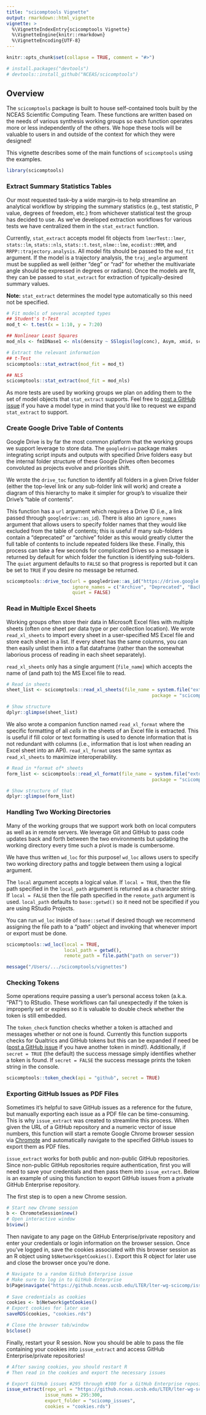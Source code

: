 ```yaml
---
title: "scicomptools Vignette"
output: rmarkdown::html_vignette
vignette: >
  %\VignetteIndexEntry{scicomptools Vignette}
  %\VignetteEngine{knitr::rmarkdown}
  %\VignetteEncoding{UTF-8}
---
```


```r
knitr::opts_chunk$set(collapse = TRUE, comment = "#>")
```

```r
# install.packages("devtools")
# devtools::install_github("NCEAS/scicomptools")
```

## Overview

The `scicomptools` package is built to house self-contained tools built by the NCEAS Scientific Computing Team. These functions are written based on the needs of various synthesis working groups so each function operates more or less independently of the others. We hope these tools will be valuable to users in and outside of the context for which they were designed!

This vignette describes some of the main functions of `scicomptools` using the examples.

```r
library(scicomptools)
```

### Extract Summary Statistics Tables

Our most requested task--by a wide margin--is to help streamline an analytical workflow by stripping the summary statistics (e.g., test statistic, P value, degrees of freedom, etc.) from whichever statistical test the group has decided to use. As we've developed extraction workflows for various tests we have centralized them in the `stat_extract` function. 

Currently, `stat_extract` accepts model fit objects from `lmerTest::lmer`, `stats::lm`, `stats::nls`, `stats::t.test`, `nlme::lme`, `ecodist::MRM`, and `RRPP::trajectory.analysis`. All model fits should be passed to the `mod_fit` argument. If the model is a trajectory analysis, the `traj_angle` argument must be supplied as well (either "deg" or "rad" for whether the multivariate angle should be expressed in degrees or radians). Once the models are fit, they can be passed to `stat_extract` for extraction of typically-desired summary values.

**Note:** `stat_extract` determines the model type automatically so this need not be specified.

```r
# Fit models of several accepted types
## Student's t-Test
mod_t <- t.test(x = 1:10, y = 7:20)

## Nonlinear Least Squares
mod_nls <- fm1DNase1 <- nls(density ~ SSlogis(log(conc), Asym, xmid, scal), data = DNase)

# Extract the relevant information
## t-Test
scicomptools::stat_extract(mod_fit = mod_t)

## NLS
scicomptools::stat_extract(mod_fit = mod_nls)
```

As more tests are used by working groups we plan on adding them to the set of model objects that `stat_extract` supports. Feel free to [post a GitHub issue](https://github.com/NCEAS/scicomptools/issues) if you have a model type in mind that you'd like to request we expand `stat_extract` to support.

### Create Google Drive Table of Contents

Google Drive is by far the most common platform that the working groups we support leverage to store data. The `googledrive` package makes integrating script inputs and outputs with specified Drive folders easy but the internal folder structure of these Google Drives often becomes convoluted as projects evolve and priorities shift.

We wrote the `drive_toc` function to identify all folders in a given Drive folder (either the top-level link or any sub-folder link will work) and create a diagram of this hierarchy to make it simpler for group's to visualize their Drive's "table of contents".

This function has a `url` argument which requires a Drive ID (i.e., a link passed through `googledrive::as_id`). There is also an `ignore_names` argument that allows users to specify folder names that they would like excluded from the table of contents; this is useful if many sub-folders contain a "deprecated" or "archive" folder as this would greatly clutter the full table of contents to include repeated folders like these. Finally, this process can take a few seconds for complicated Drives so a message is returned by default for which folder the function is identifying sub-folders. The `quiet` argument defaults to `FALSE` so that progress is reported but it can be set to `TRUE` if you desire no message be returned.

```r
scicomptools::drive_toc(url = googledrive::as_id("https://drive.google.com/drive/u/0/folders/folder-specific-characters"),
                        ignore_names = c("Archive", "Deprecated", "Backups"),
                        quiet = FALSE)
```

### Read in Multiple Excel Sheets

Working groups often store their data in Microsoft Excel files with multiple sheets (often one sheet per data type or per collection location). We wrote `read_xl_sheets` to import every sheet in a user-specified MS Excel file and store each sheet in a list. If every sheet has the same columns, you can then easily unlist them into a flat dataframe (rather than the somewhat laborious process of reading in each sheet separately).

`read_xl_sheets` only has a single argument (`file_name`) which accepts the name of (and path to) the MS Excel file to read.

```r
# Read in sheets
sheet_list <- scicomptools::read_xl_sheets(file_name = system.file("extdata", "faux_data.xlsx", 
                                                     package = "scicomptools"))

# Show structure
dplyr::glimpse(sheet_list)
```

We also wrote a companion function named `read_xl_format` where the specific formatting of all *cells* in the sheets of an Excel file is extracted. This is useful if fill color or text formatting is used to denote information that is not redundant with columns (i.e., information that is lost when reading an Excel sheet into an API). `read_xl_format` uses the same syntax as `read_xl_sheets` to maximize interoperability.

```r
# Read in *format of* sheets
form_list <- scicomptools::read_xl_format(file_name = system.file("extdata", "faux_data.xlsx", 
                                                     package = "scicomptools"))

# Show structure of that
dplyr::glimpse(form_list)
```

### Handling Two Working Directories

Many of the working groups that we support work both on local computers as well as in remote servers. We leverage Git and GitHub to pass code updates back and forth between the two environments but updating the working directory every time such a pivot is made is cumbersome.

We have thus written `wd_loc` for this purpose! `wd_loc` allows users to specify two working directory paths and toggle between them using a logical argument.

The `local` argument accepts a logical value. If `local = TRUE`, then the file path specified in the `local_path` argument is returned as a character string. If `local = FALSE` then the file path specified in the `remote_path` argument is used. `local_path` defaults to `base::getwd()` so it need not be specified if you are using RStudio Projects.

You can run `wd_loc` inside of `base::setwd` if desired though we recommend assigning the file path to a "path" object and invoking that whenever import or export must be done.

```r
scicomptools::wd_loc(local = TRUE,
                     local_path = getwd(),
                     remote_path = file.path("path on server"))
```

```r
message("/Users/.../scicomptools/vignettes")
```

### Checking Tokens

Some operations require passing a user's personal access token (a.k.a. "PAT") to RStudio. These workflows can fail unexpectedly if the token is improperly set or expires so it is valuable to double check whether the token is still embedded.

The `token_check` function checks whether a token is attached and messages whether or not one is found. Currently this function supports checks for Qualtrics and GitHub tokens but this can be expanded if need be ([post a GitHub issue](https://github.com/NCEAS/scicomptools/issues) if you have another token in mind!). Additionally, if `secret = TRUE` (the default) the success message simply identifies whether a token is found. If `secret = FALSE` the success message prints the token string in the console.

```r
scicomptools::token_check(api = "github", secret = TRUE)
```

### Exporting GitHub Issues as PDF Files

Sometimes it's helpful to save GitHub issues as a reference for the future, but manually exporting each issue as a PDF file can be time-consuming. This is why `issue_extract` was created to streamline this process. When given the URL of a GitHub repository and a numeric vector of issue numbers, this function will start a remote Google Chrome browser session via [Chromote](https://github.com/rstudio/chromote) and automatically navigate to the specified GitHub issues to export them as PDF files. 

`issue_extract` works for both public and non-public GitHub repositories. Since non-public GitHub repositories require authentication, first you will need to save your credentials and then pass them into `issue_extract`. Below is an example of using this function to export GitHub issues from a private GitHub Enterprise repository.

The first step is to open a new Chrome session.

```r
# Start new Chrome session
b <- ChromoteSession$new()
# Open interactive window
b$view()
```

Then navigate to any page on the GitHub Enterprise/private repository and enter your credentials or login information on the browser session. Once you've logged in, save the cookies associated with this browser session as an R object using `b$Network$getCookies()`. Export this R object for later use and close the browser once you're done. 

```r
# Navigate to a random Github Enterprise issue
# Make sure to log in to GitHub Enterprise
b$Page$navigate("https://github.nceas.ucsb.edu/LTER/lter-wg-scicomp/issues/278")
 
# Save credentials as cookies 
cookies <- b$Network$getCookies()
# Export cookies for later use
saveRDS(cookies, "cookies.rds")

# Close the browser tab/window
b$close()
```
 
Finally, restart your R session. Now you should be able to pass the file containing your cookies into `issue_extract` and access GitHub Enterprise/private repositories!

```r
# After saving cookies, you should restart R
# Then read in the cookies and export the necessary issues 

# Export GitHub issues #295 through #300 for a GitHub Enterprise repository
issue_extract(repo_url = "https://github.nceas.ucsb.edu/LTER/lter-wg-scicomp",
              issue_nums = 295:300,
              export_folder = "scicomp_issues",
              cookies = "cookies.rds")
```